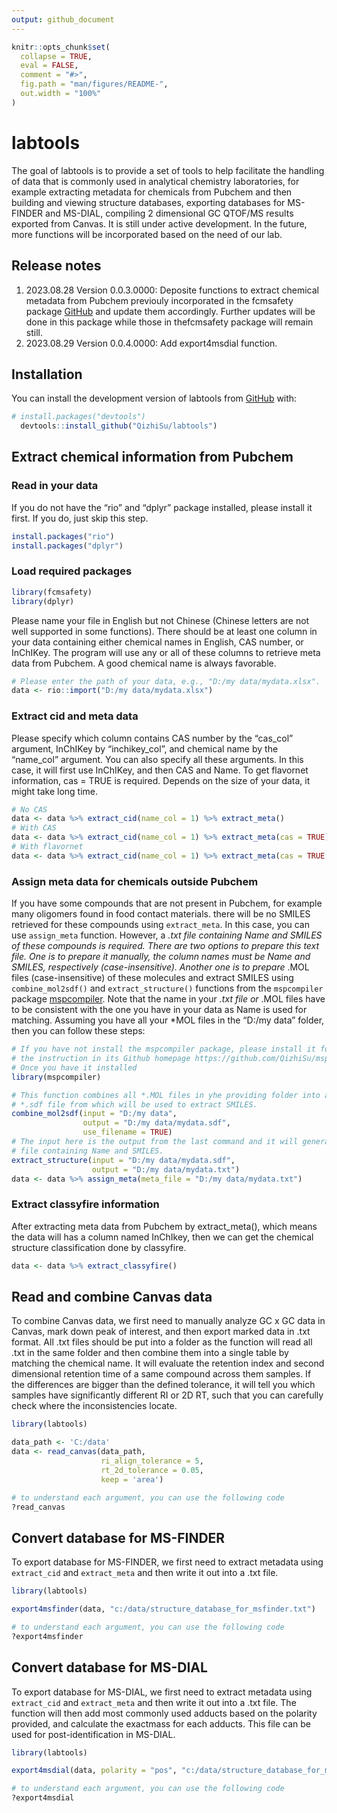 ```yaml
---
output: github_document
---
```


<!-- README.md is generated from README.Rmd. Please edit that file -->

```r
knitr::opts_chunk$set(
  collapse = TRUE,
  eval = FALSE,
  comment = "#>",
  fig.path = "man/figures/README-",
  out.width = "100%"
)
```

# labtools

<!-- badges: start -->
<!-- badges: end -->

The goal of labtools is to provide a set of tools to help facilitate the 
handling of data that is commonly used in analytical chemistry laboratories,
for example extracting metadata for chemicals from Pubchem and then building and
viewing structure databases, exporting databases for MS-FINDER and MS-DIAL, 
compiling 2 dimensional GC QTOF/MS results exported from Canvas. It is still under
active development. In the future, more functions will be incorporated based on
the need of our lab.

## Release notes
1. 2023.08.28 Version 0.0.3.0000: Deposite functions to extract chemical metadata 
from Pubchem previouly incorporated in the fcmsafety package [GitHub](https://github.com/QizhiSu/fcmsafety) and update them accordingly. 
Further updates will be done in this package while those in thefcmsafety package 
will remain still.
2. 2023.08.29 Version 0.0.4.0000: Add export4msdial function.

## Installation

You can install the development version of labtools from [GitHub](https://github.com/) with:

``` r
# install.packages("devtools")
  devtools::install_github("QizhiSu/labtools")
```

## Extract chemical information from Pubchem
### Read in your data

If you do not have the "rio" and "dplyr" package installed, please install it first. 
If you do, just skip this step.

```r
install.packages("rio")
install.packages("dplyr")
```

### Load required packages
```r
library(fcmsafety)
library(dplyr)
```

Please name your file in English but not Chinese (Chinese letters are not well 
supported in some functions). There should be at least one
column in your data containing either chemical names in English, CAS number, or 
InChIKey. The program will use any or all of these columns to retrieve meta data 
from Pubchem. A good chemical name is always favorable.
```r
# Please enter the path of your data, e.g., "D:/my data/mydata.xlsx".
data <- rio::import("D:/my data/mydata.xlsx")
```

### Extract cid and meta data

Please specify which column contains CAS number by the "cas_col" argument, 
InChIKey by "inchikey_col", and chemical name by the "name_col" argument. You 
can also specify all these arguments. In this case, it will first use InChIKey, 
and then CAS and Name. To get flavornet information, cas = TRUE is required.
Depends on the size of your data, it might take long time.
```r
# No CAS
data <- data %>% extract_cid(name_col = 1) %>% extract_meta()
# With CAS
data <- data %>% extract_cid(name_col = 1) %>% extract_meta(cas = TRUE)
# With flavornet
data <- data %>% extract_cid(name_col = 1) %>% extract_meta(cas = TRUE, flavonet = TRUE)
```

### Assign meta data for chemicals outside Pubchem
If you have some compounds that are not present in Pubchem, for example many 
oligomers found in food contact materials. there will be no
SMILES retrieved for these compounds using ```extract_meta```. In this case,
you can use ```assign_meta``` function. However, a *.txt file containing Name 
and SMILES of these compounds is required. There are two options to prepare this
text file. One is to prepare it manually, the column names must be Name and 
SMILES, respectively (case-insensitive). Another one is to prepare *.MOL files 
(case-insensitive) of these molecules and extract SMILES using ```combine_mol2sdf()```
and ```extract_structure()``` functions from the ```mspcompiler``` package
[mspcompiler](https://github.com/QizhiSu/mspcompiler). Note that the name in your *.txt
file or *.MOL files have to be consistent with the one you have in your data
as Name is used for matching. Assuming you have all your *MOL files in the
"D:/my data" folder, then you can follow these steps:
```r
# If you have not install the mspcompiler package, please install it following
# the instruction in its Github homepage https://github.com/QizhiSu/mspcompiler.
# Once you have it installed
library(mspcompiler)

# This function combines all *.MOL files in yhe providing folder into a single 
# *.sdf file from which will be used to extract SMILES. 
combine_mol2sdf(input = "D:/my data", 
                output = "D:/my data/mydata.sdf",
                use_filename = TRUE)
# The input here is the output from the last command and it will generate a *.txt 
# file containing Name and SMILES.  
extract_structure(input = "D:/my data/mydata.sdf",
                  output = "D:/my data/mydata.txt")
data <- data %>% assign_meta(meta_file = "D:/my data/mydata.txt")
```

### Extract classyfire information

After extracting meta data from Pubchem by extract_meta(), which means the data 
will has a column named InChIkey, then we can get the chemical structure 
classification done by classyfire.
```r
data <- data %>% extract_classyfire()
```


## Read and combine Canvas data

To combine Canvas data, we first need to manually analyze GC x GC data in Canvas,
mark down peak of interest, and then export marked data in .txt format. All .txt 
files should be put into a folder as the function will read all .txt in the same
folder and then combine them into a single table by matching the chemical name. 
It will evaluate the retention index and second dimensional retention time of a 
same compound across them samples. If the differences are bigger than the defined 
tolerance, it will tell you which samples have significantly different RI or 2D RT,
such that you can carefully check where the inconsistencies locate. 
```r
library(labtools)

data_path <- 'C:/data'
data <- read_canvas(data_path, 
                    ri_align_tolerance = 5,
                    rt_2d_tolerance = 0.05,
                    keep = 'area')

# to understand each argument, you can use the following code
?read_canvas

```

## Convert database for MS-FINDER
To export database for MS-FINDER, we first need to extract metadata using 
```extract_cid``` and ```extract_meta``` and then write it out into a .txt file. 
```r
library(labtools)

export4msfinder(data, "c:/data/structure_database_for_msfinder.txt")

# to understand each argument, you can use the following code
?export4msfinder

```

## Convert database for MS-DIAL
To export database for MS-DIAL, we first need to extract metadata using 
```extract_cid``` and ```extract_meta``` and then write it out into a .txt file. 
The function will then add most commonly used adducts based on the polarity provided,
and calculate the exactmass for each adducts. This file can be used for 
post-identification in MS-DIAL.
```r
library(labtools)

export4msdial(data, polarity = "pos", "c:/data/structure_database_for_msfinder.txt")

# to understand each argument, you can use the following code
?export4msdial
```
